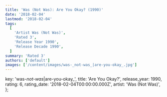 ```yaml
---
title: 'Was (Not Was): Are You Okay? (1990)'
date: '2018-02-04'
lastmod: '2018-02-04'
tags:
  [
    'Artist Was (Not Was)',
    'Rated 3',
    'Release Year 1990',
    'Release Decade 1990',
  ]
summary: 'Rated 3'
authors: ['default']
images: ['/content/images/was-_not-was_|are-you-okay_.jpg']
---
```


  key: 'was-_not-was_|are-you-okay_',
  title: 'Are You Okay?',
  release_year: 1990,
  rating: 6,
  rating_date: '2018-02-04T00:00:00.000Z',
  artist: 'Was (Not Was)',
};

<MusicRating data={data} />
